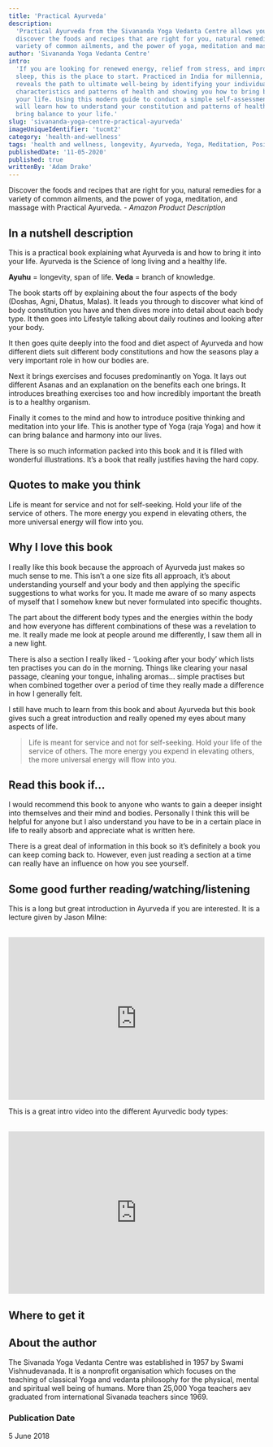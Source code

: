 ```yaml
---
title: 'Practical Ayurveda'
description:
  'Practical Ayurveda from the Sivananda Yoga Vedanta Centre allows you to
  discover the foods and recipes that are right for you, natural remedies for a
  variety of common ailments, and the power of yoga, meditation and massage.'
author: 'Sivananda Yoga Vedanta Centre'
intro:
  'If you are looking for renewed energy, relief from stress, and improved
  sleep, this is the place to start. Practiced in India for millennia, Ayurveda
  reveals the path to ultimate well-being by identifying your individual
  characteristics and patterns of health and showing you how to bring balance to
  your life. Using this modern guide to conduct a simple self-assessment, you
  will learn how to understand your constitution and patterns of health and
  bring balance to your life.'
slug: 'sivananda-yoga-centre-practical-ayurveda'
imageUniqueIdentifier: 'tucmt2'
category: 'health-and-wellness'
tags: 'health and wellness, longevity, Ayurveda, Yoga, Meditation, Positivity'
publishedDate: '11-05-2020'
published: true
writtenBy: 'Adam Drake'
---
```



Discover the foods and recipes that are right for you, natural remedies for a
variety of common ailments, and the power of yoga, meditation, and massage with
Practical Ayurveda. - _Amazon Product Description_

## In a nutshell description

This is a practical book explaining what Ayurveda is and how to bring it into
your life. Ayurveda is the Science of long living and a healthy life.

**Ayuhu** = longevity, span of life. **Veda** = branch of knowledge.

The book starts off by explaining about the four aspects of the body (Doshas,
Agni, Dhatus, Malas). It leads you through to discover what kind of body
constitution you have and then dives more into detail about each body type. It
then goes into Lifestyle talking about daily routines and looking after your
body.

It then goes quite deeply into the food and diet aspect of Ayurveda and how
different diets suit different body constitutions and how the seasons play a
very important role in how our bodies are.

Next it brings exercises and focuses predominantly on Yoga. It lays out
different Asanas and an explanation on the benefits each one brings. It
introduces breathing exercises too and how incredibly important the breath is to
a healthy organism.

Finally it comes to the mind and how to introduce positive thinking and
meditation into your life. This is another type of Yoga (raja Yoga) and how it
can bring balance and harmony into our lives.

There is so much information packed into this book and it is filled with
wonderful illustrations. It’s a book that really justifies having the hard copy.

## Quotes to make you think

Life is meant for service and not for self-seeking. Hold your life of the
service of others. The more energy you expend in elevating others, the more
universal energy will flow into you.

## Why I love this book

I really like this book because the approach of Ayurveda just makes so much
sense to me. This isn’t a one size fits all approach, it’s about understanding
yourself and your body and then applying the specific suggestions to what works
for you. It made me aware of so many aspects of myself that I somehow knew but
never formulated into specific thoughts.

The part about the different body types and the energies within the body and how
everyone has different combinations of these was a revelation to me. It really
made me look at people around me differently, I saw them all in a new light.

There is also a section I really liked - ‘Looking after your body’ which lists
ten practises you can do in the morning. Things like clearing your nasal
passage, cleaning your tongue, inhaling aromas… simple practises but when
combined together over a period of time they really made a difference in how I
generally felt.

I still have much to learn from this book and about Ayurveda but this book gives
such a great introduction and really opened my eyes about many aspects of life.

> Life is meant for service and not for self-seeking. Hold your life of the
> service of others. The more energy you expend in elevating others, the more
> universal energy will flow into you.

## Read this book if…

I would recommend this book to anyone who wants to gain a deeper insight into
themselves and their mind and bodies. Personally I think this will be helpful
for anyone but I also understand you have to be in a certain place in life to
really absorb and appreciate what is written here.

There is a great deal of information in this book so it’s definitely a book you
can keep coming back to. However, even just reading a section at a time can
really have an influence on how you see yourself.

## Some good further reading/watching/listening

This is a long but great introduction in Ayurveda if you are interested. It is a
lecture given by Jason Milne:

<br />
<iframe
  width="100%"
  height="320px"
  src="https://www.youtube.com/embed/EV7B5-6qQQc"
  frameBorder="0"
  allow="accelerometer; autoplay; encrypted-media; gyroscope; picture-in-picture"
  allowFullScreen
></iframe>

This is a great intro video into the different Ayurvedic body types:

<br />
<iframe
  width="100%"
  height="320px"
  src="https://www.youtube.com/embed/Lx07nvPloes "
  frameBorder="0"
  allow="accelerometer; autoplay; encrypted-media; gyroscope; picture-in-picture"
  allowFullScreen
></iframe>

## Where to get it

<AmazonCta
  bookSummary
  link="https://www.amazon.com/gp/product/1465468498/ref=as_li_tl?ie=UTF8&camp=1789&creative=9325&creativeASIN=1465468498&linkCode=as2&tag=paperbacktrav-20&linkId=ac688edbb89ed376e1dfcef29e724588 "
/>

## About the author

The Sivanada Yoga Vedanta Centre was established in 1957 by Swami
Vishnudevanada. It is a nonprofit organisation which focuses on the teaching of
classical Yoga and vedanta philosophy for the physical, mental and spiritual
well being of humans. More than 25,000 Yoga teachers aev graduated from
international Sivanada teachers since 1969.

### Publication Date

5 June 2018
